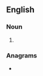 ==English==

===Noun===
{{en-noun}}

# {{alternative spelling of|archaeon|lang=en}}

===Anagrams===
* {{anagrams|en|a=acehnor|Acheron}}